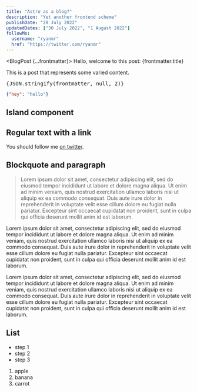 ```yaml
---
title: "Astro as a blog?"
description: "Yet another frontend scheme"
publishDate: "28 July 2022"
updatedDates: ["30 July 2022", "1 August 2022"]
followMe:
  username: "ryanmr"
  href: "https://twitter.com/ryanmr"
---
```



<BlogPost {...frontmatter}>
Hello, welcome to this post: {frontmatter.title}

This is a post that represents some varied content.

<pre>{JSON.stringify(frontmatter, null, 2)}</pre>

```json
{"hey": "hello"}
```

## Island component

<FollowMe username={frontmatter.followMe.username} href={frontmatter.followMe.href} client:visible />

## Regular text with a link

You should follow me <a href="https://twitter.com/ryanmr">on twitter</a>.

## Blockquote and paragraph

> Lorem ipsum dolor sit amet, consectetur adipiscing elit, sed do eiusmod tempor incididunt ut labore et dolore magna aliqua. Ut enim ad minim veniam, quis nostrud exercitation ullamco laboris nisi ut aliquip ex ea commodo consequat. Duis aute irure dolor in reprehenderit in voluptate velit esse cillum dolore eu fugiat nulla pariatur. Excepteur sint occaecat cupidatat non proident, sunt in culpa qui officia deserunt mollit anim id est laborum.

Lorem ipsum dolor sit amet, consectetur adipiscing elit, sed do eiusmod tempor incididunt ut labore et dolore magna aliqua. Ut enim ad minim veniam, quis nostrud exercitation ullamco laboris nisi ut aliquip ex ea commodo consequat. Duis aute irure dolor in reprehenderit in voluptate velit esse cillum dolore eu fugiat nulla pariatur. Excepteur sint occaecat cupidatat non proident, sunt in culpa qui officia deserunt mollit anim id est laborum.

Lorem ipsum dolor sit amet, consectetur adipiscing elit, sed do eiusmod tempor incididunt ut labore et dolore magna aliqua. Ut enim ad minim veniam, quis nostrud exercitation ullamco laboris nisi ut aliquip ex ea commodo consequat. Duis aute irure dolor in reprehenderit in voluptate velit esse cillum dolore eu fugiat nulla pariatur. Excepteur sint occaecat cupidatat non proident, sunt in culpa qui officia deserunt mollit anim id est laborum.

## List

* step 1
* step 2
* step 3

1. apple
2. banana
3. carrot


</BlogPost>


